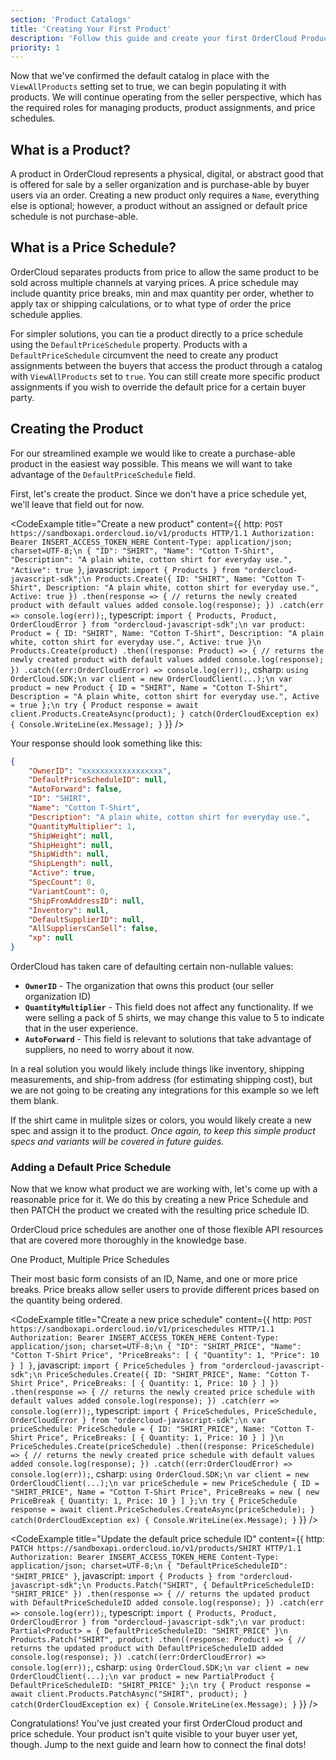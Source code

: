 ```yaml
---
section: 'Product Catalogs'
title: 'Creating Your First Product'
description: 'Follow this guide and create your first OrderCloud Product and get introduced to related API resources'
priority: 1
---
```


Now that we've confirmed the default catalog in place with the `ViewAllProducts` setting set to true, we can begin populating it with products. We will continue operating from the seller perspective, which has the required roles for managing products, product assignments, and price schedules.

## What is a Product?
A product in OrderCloud represents a physical, digital, or abstract good that is offered for sale by a seller organization and is purchase-able by buyer users via an order. Creating a new product only requires a `Name`, everything else is optional; however, a product without an assigned or default price schedule is not purchase-able.

## What is a Price Schedule?
OrderCloud separates products from price to allow the same product to be sold across multiple channels at varying prices. A price schedule may include quantity price breaks, min and max quantity per order, whether to apply tax or shipping calculations, or to what type of order the price schedule applies.

For simpler solutions, you can tie a product directly to a price schedule using the `DefaultPriceSchedule` property. Products with a `DefaultPriceSchedule` circumvent the need to create any product assignments between the buyers that access the product through a catalog with `ViewAllProducts` set to `true`. You can still create more specific product assignments if you wish to override the default price for a certain buyer party.

## Creating the Product
For our streamlined example we would like to create a purchase-able product in the easiest way possible. This means we will want to take advantage of the `DefaultPriceSchedule` field.

First, let's create the product. Since we don't have a price schedule yet, we'll leave that field out for now.

<CodeExample
  title="Create a new product"
  content={{
    http: `POST https://sandboxapi.ordercloud.io/v1/products HTTP/1.1
Authorization: Bearer INSERT_ACCESS_TOKEN_HERE
Content-Type: application/json; charset=UTF-8;\n
{
    "ID": "SHIRT",
    "Name": "Cotton T-Shirt",
    "Description": "A plain white, cotton shirt for everyday use.",
    "Active": true
}`,
javascript: `import { Products } from "ordercloud-javascript-sdk";\n
Products.Create({
    ID: "SHIRT",
    Name: "Cotton T-Shirt",
    Description: "A plain white, cotton shirt for everyday use.",
    Active: true
})
.then(response => {
    // returns the newly created product with default values added
    console.log(response);
})
.catch(err => console.log(err));`,
typescript: `import { Products, Product, OrderCloudError } from "ordercloud-javascript-sdk";\n
var product: Product = {
    ID: "SHIRT",
    Name: "Cotton T-Shirt",
    Description: "A plain white, cotton shirt for everyday use.",
    Active: true
}\n
Products.Create(product)
  .then((response: Product) => {
      // returns the newly created product with default values added
      console.log(response);
  })
  .catch((err:OrderCloudError) => console.log(err));`,
csharp: `using OrderCloud.SDK;\n
var client = new OrderCloudClient(...);\n
var product = new Product {
    ID = "SHIRT",
    Name = "Cotton T-Shirt",
    Description = "A plain white, cotton shirt for everyday use.",
    Active = true
};\n
try {
    Product response = await client.Products.CreateAsync(product);
} catch(OrderCloudException ex) {
    Console.WriteLine(ex.Message);
}`
}}
/>

Your response should look something like this:

```json
{
	"OwnerID": "xxxxxxxxxxxxxxxxxx",
	"DefaultPriceScheduleID": null,
	"AutoForward": false,
	"ID": "SHIRT",
	"Name": "Cotton T-Shirt",
	"Description": "A plain white, cotton shirt for everyday use.",
	"QuantityMultiplier": 1,
	"ShipWeight": null,
	"ShipHeight": null,
	"ShipWidth": null,
	"ShipLength": null,
	"Active": true,
	"SpecCount": 0,
	"VariantCount": 0,
	"ShipFromAddressID": null,
	"Inventory": null,
	"DefaultSupplierID": null,
	"AllSuppliersCanSell": false,
	"xp": null
}
```

OrderCloud has taken care of defaulting certain non-nullable values:

- **`OwnerID`** - The organization that owns this product (our seller organization ID)
- **`QuantityMultiplier`** - This field does not affect any functionality. If we were selling a pack of 5 shirts, we may change this value to 5 to indicate that in the user experience.
- **`AutoForward`** - This field is relevant to solutions that take advantage of suppliers, no need to worry about it now.

In a real solution you would likely include things like inventory, shipping measurements, and ship-from address (for estimating shipping cost), but we are not going to be creating any integrations for this example so we left them blank.

If the shirt came in mulitple sizes or colors, you would likely create a new spec and assign it to the product. _Once again, to keep this simple product specs and variants will be covered in future guides._

### Adding a Default Price Schedule
Now that we know what product we are working with, let's come up with a reasonable price for it. We do this by creating a new Price Schedule and then PATCH the product we created with the resulting price schedule ID.

OrderCloud price schedules are another one of those flexible API resources that are covered more thoroughly in the knowledge base. 

<ContentLink to="/knowledge-base/same-product-multiple-price-schedules" subtitle="Further Reading">One Product, Multiple Price Schedules</ContentLink>

Their most basic form consists of an ID, Name, and one or more price breaks. Price breaks allow seller users to provide different prices based on the quantity being ordered.

<CodeExample
  title="Create a new price schedule"
  content={{
    http: `POST https://sandboxapi.ordercloud.io/v1/priceschedules HTTP/1.1
Authorization: Bearer INSERT_ACCESS_TOKEN_HERE
Content-Type: application/json; charset=UTF-8;\n
{
    "ID": "SHIRT_PRICE",
    "Name": "Cotton T-Shirt Price",
    "PriceBreaks": [
        {
            "Quantity": 1,
            "Price": 10
        }
    ]
}`,
javascript: `import { PriceSchedules } from "ordercloud-javascript-sdk";\n
PriceSchedules.Create({
    ID: "SHIRT_PRICE",
    Name: "Cotton T-Shirt Price",
    PriceBreaks: [
        {
            Quantity: 1,
            Price: 10
        }
    ]
})
.then(response => {
    // returns the newly created price schedule with default values added
    console.log(response);
})
.catch(err => console.log(err));`,
typescript: `import { PriceSchedules, PriceSchedule, OrderCloudError } from "ordercloud-javascript-sdk";\n
var priceSchedule: PriceSchedule = {
    ID: "SHIRT_PRICE",
    Name: "Cotton T-Shirt Price",
    PriceBreaks: [
        {
            Quantity: 1,
            Price: 10
        }
    ]
}\n
PriceSchedules.Create(priceSchedule)
  .then((response: PriceSchedule) => {
      // returns the newly created price schedule with default values added
      console.log(response);
  })
  .catch((err:OrderCloudError) => console.log(err));`,
csharp: `using OrderCloud.SDK;\n
var client = new OrderCloudClient(...);\n
var priceSchedule = new PriceSchedule {
    ID = "SHIRT_PRICE",
    Name = "Cotton T-Shirt Price",
    PriceBreaks = new [
        new PriceBreak {
            Quantity: 1,
            Price: 10
        }
    ]
};\n
try {
    PriceSchedule response = await client.PriceSchedules.CreateAsync(priceSchedule);
} catch(OrderCloudException ex) {
    Console.WriteLine(ex.Message);
}`
}}
/>

<CodeExample
  title="Update the default price schedule ID"
  content={{
    http: `PATCH https://sandboxapi.ordercloud.io/v1/products/SHIRT HTTP/1.1
Authorization: Bearer INSERT_ACCESS_TOKEN_HERE
Content-Type: application/json; charset=UTF-8;\n
{
    "DefaultPriceScheduleID": "SHIRT_PRICE"
}`,
javascript: `import { Products } from "ordercloud-javascript-sdk";\n
Products.Patch("SHIRT", {
    DefaultPriceScheduleID: "SHIRT_PRICE"
})
.then(response => {
    // returns the updated product with DefaultPriceScheduleID added
    console.log(response);
})
.catch(err => console.log(err));`,
typescript: `import { Products, Product, OrderCloudError } from "ordercloud-javascript-sdk";\n
var product: Partial<Product> = {
    DefaultPriceScheduleID: "SHIRT_PRICE"
}\n
Products.Patch("SHIRT", product)
  .then((response: Product) => {
      // returns the updated product with DefaultPriceScheduleID added
      console.log(response);
  })
  .catch((err:OrderCloudError) => console.log(err));`,
csharp: `using OrderCloud.SDK;\n
var client = new OrderCloudClient(...);\n
var product = new PartialProduct {
    DefaultPriceScheduleID: "SHIRT_PRICE"
};\n
try {
    Product response = await client.Products.PatchAsync("SHIRT", product);
} catch(OrderCloudException ex) {
    Console.WriteLine(ex.Message);
}`
}}
/>

Congratulations! You've just created your first OrderCloud product and price schedule. Your product isn't quite visible to your buyer user yet, though. Jump to the next guide and learn how to connect the final dots!

